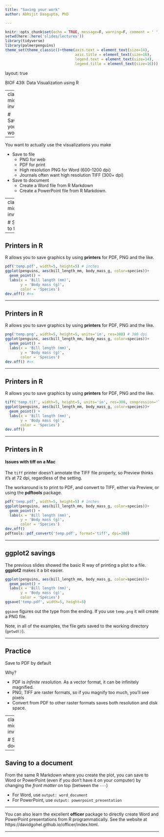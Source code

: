 ```yaml
---
title: "Saving your work"
author: Abhijit Dasgupta, PhD

---
```



```r
knitr::opts_chunk$set(echo = TRUE, message=F, warning=F, comment = ' ', cache=FALSE)
setwd(here::here('slides/lectures'))
library(tidyverse)
library(palmerpenguins)
theme_set(theme_classic()+theme(axis.text = element_text(size=14),
                                axis.title = element_text(size=16),
                                legend.text = element_text(size=14),
                                legend.title = element_text(size=16)))
```

layout: true

<div class="my-header">
<span>BIOF 439: Data Visualization using R</span></div>

---
class: middle, inverse

# Saving your work

---

You want to actually use the visualizations you make

+ Save to file
    - PNG for web
    - PDF for print
    - High resolution PNG for Word (600-1200 dpi)
    - Journals often want high resolution TIFF (300+ dpi)
+ Save to document
    - Create a Word file from R Markdown
    - Create a PowerPoint file from R Markdown.
    
---
class: middle, inverse

# Save to file

---

## Printers in R

R allows you to save graphics by using **printers** for PDF, PNG and the like.

```r
pdf('temp.pdf', width=5, height=5) # inches
ggplot(penguins, aes(bill_length_mm, body_mass_g, color=species))+
  geom_point() + 
  labs(x = 'Bill length (mm)',
       y = 'Body mass (g)', 
       color = 'Species')
dev.off() #<<
```

---

## Printers in R

R allows you to save graphics by using **printers** for PDF, PNG and the like.

```r
png('temp.png', width=5, height=5, units='in', res=300) # 300 dpi
ggplot(penguins, aes(bill_length_mm, body_mass_g, color=species))+
  geom_point() + 
  labs(x = 'Bill length (mm)',
       y = 'Body mass (g)', 
       color = 'Species')
dev.off() #<<
```

---

## Printers in R

R allows you to save graphics by using **printers** for PDF, PNG and the like.

```r
tiff('temp.tif', width=5, height=5, units='in', res=300, compression='lzw') # 300 dpi
ggplot(penguins, aes(bill_length_mm, body_mass_g, color=species))+
  geom_point() + 
  labs(x = 'Bill length (mm)',
       y = 'Body mass (g)', 
       color = 'Species')
dev.off() 
```

---

## Printers in R

#### Issues with tiff on a Mac

The `tiff` printer doesn't annotate the TIFF file properly, so Preview thinks it's at 72 dpi, regardless
of the setting.

The workaround is to print to PDF, and convert to TIFF, either via Preview, or using the **pdftools** package.

```r
pdf('temp.pdf', width=5, height=5) # inches
ggplot(penguins, aes(bill_length_mm, body_mass_g, color=species))+
  geom_point() + 
  labs(x = 'Bill length (mm)',
       y = 'Body mass (g)', 
       color = 'Species')
dev.off() 
pdftools::pdf_convert('temp.pdf', format='tiff', dpi=300)
```

---

## ggplot2 savings

The previous slides showed the basic R way of printing a plot to a file. **ggplot2** makes it a bit easier.

```r
ggplot(penguins, aes(bill_length_mm, body_mass_g, color=species))+
  geom_point() + 
  labs(x = 'Bill length (mm)',
       y = 'Body mass (g)', 
       color = 'Species')
ggsave('temp.pdf', width=5, height=5)
```

`ggsave` figures out the type from the ending. If you use `temp.png` it will create a PNG file. 

Note, in all of the examples, the file gets saved to the working directory (`getwd()`). 

---

## Practice

Save to PDF by default

Why?

+ PDF is _infinite resolution_. As a vector format, it can be infinitely magnified.
+ PNG, TIFF are raster formats, so if you magnify too much, you'll see pixels
+ Convert from PDF to other raster formats saves both resolution and disk space.

---
class: middle, inverse

# Save to document

---

## Saving to a document

From the same R Markdown where you create the plot, you can save to Word or PowerPoint (even if you 
don't have it on your computer) by changing the _front matter_ on top (between the `---`)

+ For Word, use `output: word_document`
+ For PowerPoint, use `output: powerpoint_presentation`


----

You can also learn the excellent **officer** package to directly create Word and PowerPoint
presentations from R programmatically. See the website at https://davidgohel.github.io/officer/index.html.

--- 
